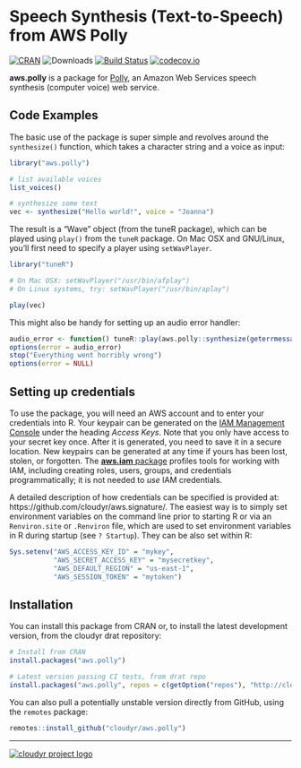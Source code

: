 # Speech Synthesis (Text-to-Speech) from AWS Polly

[![CRAN](https://www.r-pkg.org/badges/version/aws.polly)](https://cran.r-project.org/package=aws.polly)
![Downloads](https://cranlogs.r-pkg.org/badges/aws.polly)
[![Build Status](https://travis-ci.org/cloudyr/aws.polly.png?branch=master)](https://travis-ci.org/cloudyr/aws.polly)
[![codecov.io](https://codecov.io/github/cloudyr/aws.polly/coverage.svg?branch=master)](https://codecov.io/github/cloudyr/aws.polly?branch=master)

**aws.polly** is a package for [Polly](http://aws.amazon.com/documentation/polly), an Amazon Web Services speech synthesis (computer voice) web service.

## Code Examples

The basic use of the package is super simple and revolves around the `synthesize()` function, which takes a character string and a voice as input:

```r
library("aws.polly")

# list available voices
list_voices()

# synthesize some text
vec <- synthesize("Hello world!", voice = "Joanna")
```

The result is a "Wave" object (from the tuneR package), which can be played using `play()` from the `tuneR` package. On Mac OSX and GNU/Linux, you'll first need to specify a player using `setWavPlayer`.

```R
library("tuneR")

# On Mac OSX: setWavPlayer("/usr/bin/afplay")
# On Linux systems, try: setWavPlayer("/usr/bin/aplay")

play(vec)
```

This might also be handy for setting up an audio error handler:

```R
audio_error <- function() tuneR::play(aws.polly::synthesize(geterrmessage(), voice = "Joanna"))
options(error = audio_error)
stop("Everything went horribly wrong")
options(error = NULL)
```


## Setting up credentials


To use the package, you will need an AWS account and to enter your credentials into R. Your keypair can be generated on the [IAM Management Console](https://aws.amazon.com/) under the heading *Access Keys*. Note that you only have access to your secret key once. After it is generated, you need to save it in a secure location. New keypairs can be generated at any time if yours has been lost, stolen, or forgotten. The [**aws.iam** package](https://github.com/cloudyr/aws.iam) profiles tools for working with IAM, including creating roles, users, groups, and credentials programmatically; it is not needed to *use* IAM credentials.

A detailed description of how credentials can be specified is provided at: https://github.com/cloudyr/aws.signature/. The easiest way is to simply set environment variables on the command line prior to starting R or via an `Renviron.site` or `.Renviron` file, which are used to set environment variables in R during startup (see `? Startup`). They can be also set within R:

```R
Sys.setenv("AWS_ACCESS_KEY_ID" = "mykey",
           "AWS_SECRET_ACCESS_KEY" = "mysecretkey",
           "AWS_DEFAULT_REGION" = "us-east-1",
           "AWS_SESSION_TOKEN" = "mytoken")
```


## Installation


You can install this package from CRAN or, to install the latest development version, from the cloudyr drat repository:

```R
# Install from CRAN
install.packages("aws.polly")

# Latest version passing CI tests, from drat repo
install.packages("aws.polly", repos = c(getOption("repos"), "http://cloudyr.github.io/drat"))
```

You can also pull a potentially unstable version directly from GitHub, using the `remotes` package:

```R
remotes::install_github("cloudyr/aws.polly")
```


---
[![cloudyr project logo](http://i.imgur.com/JHS98Y7.png)](https://github.com/cloudyr)
